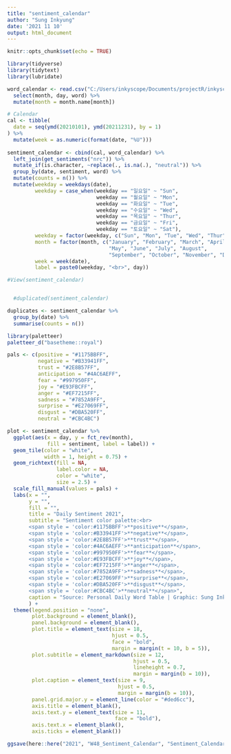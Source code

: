 ```yaml
---
title: "sentiment_calendar"
author: "Sung Inkyung"
date: '2021 11 10'
output: html_document
---
```


```r
knitr::opts_chunk$set(echo = TRUE)
```

```r
library(tidyverse)
library(tidytext)
library(lubridate)
```


```r
word_calendar <- read.csv("C:/Users/inkyscope/Documents/projectR/inkyscroll/data/wordcalendar.csv") %>% 
  select(month, day, word) %>% 
  mutate(month = month.name[month])
```


```r
# Calendar
cal <- tibble(
  date = seq(ymd(20210101), ymd(20211231), by = 1)
) %>% 
  mutate(week = as.numeric(format(date, "%U"))) 
  
sentiment_calendar <- cbind(cal, word_calendar) %>% 
  left_join(get_sentiments("nrc")) %>%
  mutate_if(is.character, ~replace(., is.na(.), "neutral")) %>% 
  group_by(date, sentiment, word) %>% 
  mutate(counts = n()) %>% 
  mutate(weekday = weekdays(date),
         weekday = case_when(weekday == "일요일" ~ "Sun",
                             weekday == "월요일" ~ "Mon",
                             weekday == "화요일" ~ "Tue",
                             weekday == "수요일" ~ "Wed",
                             weekday == "목요일" ~ "Thur",
                             weekday == "금요일" ~ "Fri",
                             weekday == "토요일" ~ "Sat"),
         weekday = factor(weekday, c("Sun", "Mon", "Tue", "Wed", "Thur", "Fri", "Sat")),
         month = factor(month, c("January", "February", "March", "April",
                                 "May", "June", "July", "August",
                                 "September", "October", "November", "December")),
         week = week(date),
         label = paste0(weekday, "<br>", day))

#View(sentiment_calendar)


  #duplicated(sentiment_calendar)

duplicates <- sentiment_calendar %>% 
  group_by(date) %>% 
  summarise(counts = n())

```

```r
library(paletteer)
paletteer_d("basetheme::royal")
```



```r
pals <- c(positive = "#1175BBFF",
          negative = "#B33941FF",
          trust = "#2E8B57FF", 
          anticipation = "#4AC6AEFF",
          fear = "#997950FF",
          joy = "#E93FBCFF",
          anger = "#EF7215FF",
          sadness = "#7852A9FF",
          surprise = "#E27069FF",
          disgust = "#DBA520FF",
          neutral = "#CBC4BC")

plot <- sentiment_calendar %>% 
  ggplot(aes(x = day, y = fct_rev(month),
             fill = sentiment, label = label)) +
  geom_tile(color = "white", 
            width = 1, height = 0.75) +
  geom_richtext(fill = NA,
                label.color = NA,
                color = "white",
                size = 2.5) +
  scale_fill_manual(values = pals) +
  labs(x = "",
       y = "",
       fill = "",
       title = "Daily Sentiment 2021",
       subtitle = "Sentiment color palette:<br>
       <span style = 'color:#1175BBFF'>**positive**</span>,
       <span style = 'color:#B33941FF'>**negative**</span>,
       <span style = 'color:#2E8B57FF'>**trust**</span>,
       <span style = 'color:#4AC6AEFF'>**anticipation**</span>,
       <span style = 'color:#997950FF'>**fear**</span>,
       <span style = 'color:#E93FBCFF'>**joy**</span>,
       <span style = 'color:#EF7215FF'>**anger**</span>,
       <span style = 'color:#7852A9FF'>**sadness**</span>,
       <span style = 'color:#E27069FF'>**surprise**</span>,
       <span style = 'color:#DBA520FF'>**disgust**</span>,
       <span style = 'color:#CBC4BC'>**neutral**</span>",
       caption = "Source: Personal Daily Word Table | Graphic: Sung Inkyung"
       ) +
  theme(legend.position = "none",
        plot.background = element_blank(),
        panel.background = element_blank(),
        plot.title = element_text(size = 18, 
                                  hjust = 0.5,
                                  face = "bold",
                                  margin = margin(t = 10, b = 5)),
        plot.subtitle = element_markdown(size = 12,
                                         hjust = 0.5,
                                         lineheight = 0.7,
                                         margin = margin(b = 10)),
        plot.caption = element_text(size = 9,
                                    hjust = 0.5,
                                    margin = margin(b = 10)),
        panel.grid.major.y = element_line(color = "#ded6cc"),
        axis.title = element_blank(),
        axis.text.y = element_text(size = 11, 
                                   face = "bold"),
        axis.text.x = element_blank(),
        axis.ticks = element_blank())

ggsave(here::here("2021", "W48_Sentiment_Calendar", "Sentiment_Calendar.png"), width = 20, height = 16, units = "cm")

```

